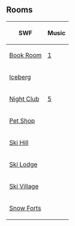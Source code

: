 {{CPW|Easter Egg Hunt 2006|Easter Egg Hunt 2006}}

==Rooms==
{|class="wikitable" style="margin: 1em auto;"
!SWF!!Music
|-
|[[Media:ArtworkRooms0416Book10.swf|Book Room]]||[[Media:Music1.swf|1]]
|-
|[[Media:ArtworkRooms0416Berg10.swf|Iceberg]]||{{n/a}}
|-
|[[Media:ArtworkRooms0416Dance10.swf|Night Club]]||[[Media:Music5.swf|5]]
|-
|[[Media:ArtworkRooms0416Pet11.swf|Pet Shop]]||{{n/a}}
|-
|[[Media:ArtworkRooms0416Mtn10.swf|Ski Hill]]||{{n/a}}
|-
|[[Media:ArtworkRooms0416Lodge11.swf|Ski Lodge]]||{{n/a}}
|-
|[[Media:ArtworkRooms0416Village12.swf|Ski Village]]||{{n/a}}
|-
|[[Media:ArtworkRooms0416Forts12.swf|Snow Forts]]||{{n/a}}
|}


{{Events}}